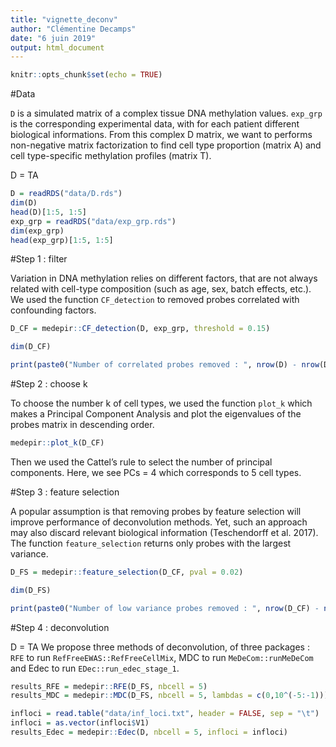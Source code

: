```yaml
---
title: "vignette_deconv"
author: "Clémentine Decamps"
date: "6 juin 2019"
output: html_document
---
```


```r
knitr::opts_chunk$set(echo = TRUE)
```



#Data

`D` is a simulated matrix of a complex tissue DNA methylation values.
`exp_grp` is the corresponding experimental data, with for each patient different biological informations.
From this complex D matrix, we want to performs non-negative matrix factorization to find cell type proportion (matrix A) and cell type-specific methylation profiles (matrix T).

D = TA
```r
D = readRDS("data/D.rds")
dim(D)
head(D)[1:5, 1:5]
exp_grp = readRDS("data/exp_grp.rds")
dim(exp_grp)
head(exp_grp)[1:5, 1:5]
```


#Step 1 : filter 

Variation in DNA methylation relies on different factors, that are not always related with cell-type composition (such as age, sex, batch effects, etc.). We used the function `CF_detection` to removed probes correlated with confounding factors.

```r
D_CF = medepir::CF_detection(D, exp_grp, threshold = 0.15)

dim(D_CF)

print(paste0("Number of correlated probes removed : ", nrow(D) - nrow(D_CF)))
```

#Step 2 : choose k 

To choose the number k of cell types, we used the function `plot_k` which makes a Principal Component Analysis and plot the eigenvalues of the probes matrix in descending order.

```r
medepir::plot_k(D_CF)  
```

Then we used the Cattel's rule to select the number of principal components. Here, we see PCs = 4 which corresponds to 5 cell types.

#Step 3 : feature selection 

A popular assumption is that removing probes by feature selection will improve performance of deconvolution methods. Yet, such an approach may also discard relevant biological information (Teschendorff et al. 2017).
The function `feature_selection` returns only probes with the largest variance.

```r
D_FS = medepir::feature_selection(D_CF, pval = 0.02)

dim(D_FS)

print(paste0("Number of low variance probes removed : ", nrow(D_CF) - nrow(D_FS)))
```

#Step 4 : deconvolution

D = TA
We propose three methods of deconvolution, of three packages :
`RFE` to run `RefFreeEWAS::RefFreeCellMix`, MDC to run `MeDeCom::runMeDeCom` and Edec to run `EDec::run_edec_stage_1`. 

```r
results_RFE = medepir::RFE(D_FS, nbcell = 5)
results_MDC = medepir::MDC(D_FS, nbcell = 5, lambdas = c(0,10^(-5:-1)))

infloci = read.table("data/inf_loci.txt", header = FALSE, sep = "\t")
infloci = as.vector(infloci$V1)
results_Edec = medepir::Edec(D, nbcell = 5, infloci = infloci)
```
